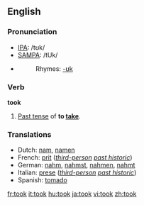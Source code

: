 ==English==

{{rank|left|part|off|160|took|nothing|God|three}}

=== Pronunciation ===
*[[IPA]]: /tʊk/
*[[SAMPA]]: /tUk/
*{{audio|en-us-took.ogg|Audio (US)}}
*:Rhymes: [[Rhymes:English:-ʊk|-ʊk]]

=== Verb ===
'''took'''
#[[Past tense]] of '''to [[take]]'''.

=== Translations ===
*Dutch: [[nam]], [[namen]]
*French: [[prit]] (''[[third-person]] [[past historic]]'')
*German: [[nahm]], [[nahmst]], [[nahmen]], [[nahmt]]
*Italian: [[prese]] (''[[third-person]] [[past historic]]'')
*Spanish: [[tomado]]

[[fr:took]]
[[it:took]]
[[hu:took]]
[[ja:took]]
[[vi:took]]
[[zh:took]]